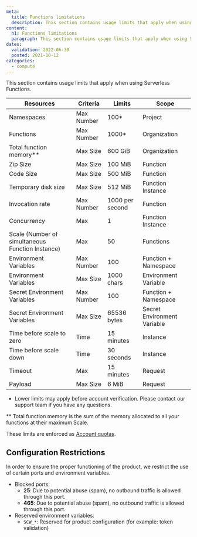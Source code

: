 ```yaml
---
meta:
  title: Functions limitations
  description: This section contains usage limits that apply when using Serverless Functions.
content:
  h1: Functions limitations
  paragraph: This section contains usage limits that apply when using Serverless Functions.
dates:
  validation: 2022-06-30
  posted: 2021-10-12
categories:
  - compute
---
```


This section contains usage limits that apply when using Serverless Functions.

| Resources                                        | Criteria   | Limits          | Scope                       |
|--------------------------------------------------|------------|-----------------|-----------------------------|
| Namespaces                                       | Max Number | 100*            | Project                     |
| Functions                                        | Max Number | 1000*           | Organization                |
| Total function memory\**                         | Max Size   | 600 GiB         | Organization                |
| Zip Size                                         | Max Size   | 100 MiB         | Function                    |
| Code Size                                        | Max Size   | 500 MiB         | Function                    |
| Temporary disk size                              | Max Size   | 512 MiB         | Function Instance           |
| Invocation rate                                  | Max Number | 1000 per second | Function                    |
| Concurrency                                      | Max        | 1               | Function Instance           |
| Scale (Number of simultaneous Function Instance) | Max        | 50              | Functions                   |
| Environment Variables                            | Max Number | 100             | Function + Namespace        |
| Environment Variables                            | Max Size   | 1000 chars      | Environment Variable        |
| Secret Environment Variables                     | Max Number | 100             | Function + Namespace        |
| Secret Environment Variables                     | Max Size   | 65536 bytes     | Secret Environment Variable |
| Time before scale to zero                        | Time       | 15 minutes      | Instance                    |
| Time before scale down                           | Time       | 30 seconds      | Instance                    |
| Timeout                                          | Max        | 15 minutes      | Request                     |
| Payload                                          | Max Size   | 6 MiB           | Request                     |

* Lower limits may apply before account verification. Please contact our support team if you have any questions.

\** Total function memory is the sum of the memory allocated to all your functions at their maximum Scale.

These limits are enforced as [Account quotas](/console/my-account/reference-content/account-quotas/#serverless-functions).

## Configuration Restrictions

In order to ensure the proper functioning of the product, we restrict the use of certain ports and environment variables.

* Blocked ports:
  * **25**: Due to potential abuse (spam), no outbound traffic is allowed through this port.
  * **465**: Due to potential abuse (spam), no outbound traffic is allowed through this port.
* Reserved environment variables:
  * `SCW_*`: Reserved for product configuration (for example: token validation)

